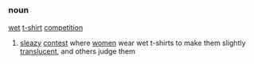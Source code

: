 =={{en}}==
===noun===
[[wet]] [[t-shirt]] [[competition]]
# [[sleazy]] [[contest]] where [[women]] wear wet t-shirts to make them slightly [[translucent]], and others judge them
